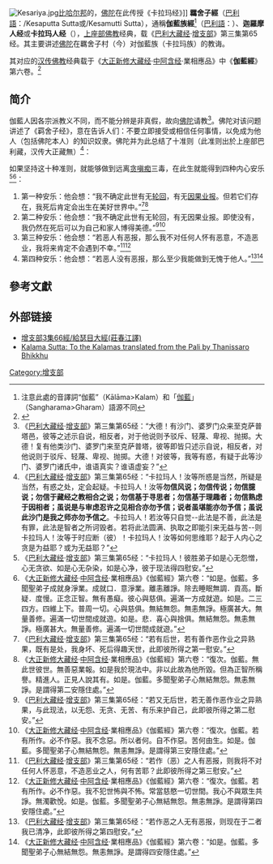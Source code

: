 [[File:Kesariya.jpg|thumb]][[比哈尔邦|比哈尔邦]]的{{link-en|羈舍塔|Kesaria stupa}}，[[佛陀|佛陀]]在此传授《卡拉玛经》]]
'''羈舍子經'''（[[巴利語|巴利語]]：{{lang|pi|කෙසපුත‍්ත සුත‍්ත}}/Kesaputta Sutta或{{lang|pi|ကေသမုတ္တိ သုတ္တ}}/Kesamutti Sutta），通稱'''伽藍族經'''<ref>注意此處的音譯詞“伽藍”（Kālāma>Kalam）和「[[伽藍|伽藍]]」（Sangharama>Gharam）語源不同</ref>（[[巴利語|巴利語]]：{{lang|pi|กาลาม สุตฺต}}）、'''迦羅摩人经'''或'''卡拉玛人经'''（{{lang-en|Kalama Sutta}}），[[上座部佛教|上座部佛教]]经典，载《[[巴利大藏经|巴利大藏经]]·[[增支部|增支部]]》第三集第65经。其主要讲述[[佛陀|佛陀]]在羈舍子村（今{{link-en|羈舍|Kesaria}}）对伽藍族（卡拉玛族）的教诲。

其对应的[[汉传佛教|汉传佛教]]经典载于《[[大正新修大藏经|大正新修大藏经]]·[[中阿含经|中阿含经]]·業相應品》中《'''伽藍經'''》第六卷。<ref>{{Cite web |url=http://buddhism.lib.ntu.edu.tw/FULLTEXT/JR-AN/an209912.pdf |title=巴利語《羈舍子經》研究 |access-date=2020-07-12 |archive-date=2020-07-12 |archive-url=https://web.archive.org/web/20200712070350/http://buddhism.lib.ntu.edu.tw/FULLTEXT/JR-AN/an209912.pdf |dead-url=no }}</ref>

== 简介 ==
伽藍人因各宗派教义不同，而不能分辨是非真假，故向[[佛陀|佛陀]]请教<ref>《[[巴利大藏经|巴利大藏经]]·[[增支部|增支部]]》第三集第65经：“大德！有沙门、婆罗门众来至克萨普塔邑，彼等之述示自说，相反者，对于他说则予驳斥、轻蔑、卑视、抛掷。大德！复有他类沙门、婆罗门来至克萨普塔，彼等即皆只述示自说，相反者，对他说则于驳斥、轻蔑、卑视、抛掷。大德！对彼等，我等有惑，有疑于此等沙门、婆罗门诸氏中，谁语真实？谁语虚妄？”</ref>。佛陀对该问题讲述了《羁舍子经》，意在告诉人们：不要立即接受或相信任何事情，以免成为他人（包括佛陀本人）的知识奴隶。佛陀并为此总结了十准则（此准则出於上座部巴利藏，汉传大正藏無）<ref>《[[巴利大藏经|巴利大藏经]]·[[增支部|增支部]]》第三集第65经：“卡拉玛人！汝等所惑是当然，所疑是当然，有惑之处，定会起疑。卡拉玛人！汝等'''勿信风说；勿信传说；勿信臆说；勿信于藏经之教相合之说；勿信基于寻思者；勿信基于理趣者；勿信熟虑于因相者；虽说是与审虑忍许之见相合亦勿予信；说者虽堪能亦勿予信；虽说此沙门是我之师亦勿予信之'''。卡拉玛人！若汝等只自觉--此法是不善，此法是有罪，此法是智者之所诃毁者。若将此法圆满、执取之即能引来无益与苦--则卡拉玛人！汝等于时应断（彼）！卡拉玛人！汝等如何思维耶？起于人内心之贪是为益耶？或为无益耶？”</ref>：

{{quote|
#勿信风说；
#勿信传说；
#勿信臆说；
#勿信于藏经之教相合之说；
#勿信基于寻思者；
#勿信基于理趣者；
#勿信熟虑于因相者；
#勿信审虑忍许之见相合；
#说者虽堪能亦勿予信；
#虽说此沙门是我之师亦勿予信之。
}}

如果坚持这十种准则，就能够做到远离[[贪嗔痴|贪嗔痴]]三毒，在此生就能得到四种内心安乐<ref>《[[巴利大藏经|巴利大藏经]]·[[增支部|增支部]]》第三集第65经：“卡拉玛人！彼胜弟子如是心无怨憎，心无贪欲、如是心无杂染，如是心净，彼于现法得四慰安。”</ref><ref>《[[大正新修大藏经|大正新修大藏经]]·[[中阿含经|中阿含经]]·業相應品》《伽藍經》第六卷：“如是。伽藍。多聞聖弟子成就身淨業。成就口．意淨業。離恚離諍。除去睡眠無調．貢高。斷疑．度慢。正念正智。無有愚癡。彼心與慈俱。遍滿一方成就遊。如是。二三四方。四維上下。普周一切。心與慈俱。無結無怨。無恚無諍。極廣甚大。無量善修。遍滿一切世間成就遊。如是。悲．喜心與捨俱。無結無怨。無恚無諍。極廣甚大。無量善修。遍滿一切世間成就遊。”</ref>：
#第一种安乐：他会想：“我不确定此世有无[[轮回|轮回]]，有无[[因果|因果]][[业报|业报]]。但若它们存在，我死后肯定会出生在美好世界中。”<ref>《[[巴利大藏经|巴利大藏经]]·[[增支部|增支部]]》第三集第65经：“若有后世，若有善作恶作业之异熟果，既有是处，我身坏、死后得趣天世，此即彼所得之第一慰安。”</ref><ref>《[[大正新修大藏经|大正新修大藏经]]·[[中阿含经|中阿含经]]·業相應品》《伽藍經》第六卷：“復次。伽藍。無此世彼世。無善惡業報。如是我於現法中。非以此故為他所毀。但為正智所稱譽。精進人。正見人說其有。如是。伽藍。多聞聖弟子心無結無怨。無恚無諍。是謂得第二安隱住處。”</ref>
#第二种安乐：他会想：“我不确定此世有无轮回，有无因果业报。即使没有，我仍然在死后可以为自己和家人博得美德。”<ref>《[[巴利大藏经|巴利大藏经]]·[[增支部|增支部]]》第三集第65经：“若又无后世，若无善作恶作业之异熟果，与此现法，以无怨、无贪、无苦、有乐来护自己，此即彼所得之第二慰安。”</ref><ref>《[[大正新修大藏经|大正新修大藏经]]·[[中阿含经|中阿含经]]·業相應品》《伽藍經》第六卷：“復次。伽藍。若有所作。必不作惡。我不念惡。所以者何。自不作惡。苦何由生。如是。伽藍。多聞聖弟子心無結無怨。無恚無諍。是謂得第三安隱住處。”</ref>
#第三种安乐：他会想：“若恶人有恶报，那么我不对任何人怀有恶意，不造恶业，我将来肯定不会遇到不幸。”<ref>《[[巴利大藏经|巴利大藏经]]·[[增支部|增支部]]》第三集第65经：“若作（恶）之人有恶报，则我将不对任何人怀恶意，不造恶业之人，何有苦耶？此即彼所得之第三慰安。”</ref><ref>《[[大正新修大藏经|大正新修大藏经]]·[[中阿含经|中阿含经]]·業相應品》《伽藍經》第六卷：“復次。伽藍。若有所作。必不作惡。我不犯世怖與不怖。常當慈愍一切世間。我心不與眾生共諍。無濁歡悅。如是。伽藍。多聞聖弟子心無結無怨。無恚無諍。是謂得第四安隱住處。”</ref>
#第四种安乐：他会想：“若恶人没有恶报，那么至少我能做到无愧于他人。”<ref>《[[巴利大藏经|巴利大藏经]]·[[增支部|增支部]]》第三集第65经：“若作恶之人无有恶报，则现在于二者我已清净，此即彼所得之第四慰安。”</ref><ref>《[[大正新修大藏经|大正新修大藏经]]·[[中阿含经|中阿含经]]·業相應品》《伽藍經》第六卷：“如是。伽藍。多聞聖弟子心無結無怨。無恚無諍。是謂得四安隱住處。”</ref>

==參考文獻==
<div class="references-small">
<references></references>
</div>

== 外部链接 ==
* [http://agama.buddhason.org/AN/AN0489.htm 增支部3集66經/給瑟目大經(莊春江譯)] {{Wayback|url=http://agama.buddhason.org/AN/AN0489.htm |date=20200202093659 }}
* [https://web.archive.org/web/20111006181109/http://www.accesstoinsight.org/tipitaka/an/an03/an03.065.than.html Kalama Sutta: To the Kalamas translated from the Pali by Thanissaro Bhikkhu]

[[Category:增支部|Category:增支部]]